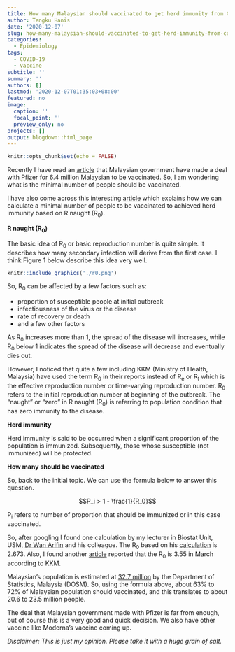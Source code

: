 ```yaml
---
title: How many Malaysian should vaccinated to get herd immunity from COVID-19?
author: Tengku Hanis
date: '2020-12-07'
slug: how-many-malaysian-should-vaccinated-to-get-herd-immunity-from-covid-19
categories:
  - Epidemiology
tags:
  - COVID-19
  - Vaccine
subtitle: ''
summary: ''
authors: []
lastmod: '2020-12-07T01:35:03+08:00'
featured: no
image:
  caption: ''
  focal_point: ''
  preview_only: no
projects: []
output: blogdown::html_page
---
```

```r
knitr::opts_chunk$set(echo = FALSE)
```

Recently I have read an [article](https://codeblue.galencentre.org/2020/11/27/malaysia-buying-pfizers-ultra-cold-covid-19-vaccine-posing-major-distribution-issues/#:~:text=According%20to%20BioSpace%2C%20the%20Covid,price%20sold%20to%20the%20US) that Malaysian government have made a deal with Pfizer for 6.4 million Malaysian to be vaccinated. So, I am wondering what is the minimal number of people should be vaccinated.

I have also come across this interesting [article](https://www.cebm.net/covid-19/when-will-it-be-over-an-introduction-to-viral-reproduction-numbers-r0-and-re/) which explains how we can calculate a minimal number of people to be vaccinated to achieved herd immunity based on R naught (R~0~).

**R naught (R~0~)**

The basic idea of R~0~ or basic reproduction number is quite simple. It describes how many secondary infection will derive from the first case. I think Figure 1 below describe this idea very well.

```r
knitr::include_graphics('./r0.png')
```

So, R~0~ can be affected by a few factors such as:

* proportion of susceptible people at initial outbreak
* infectiousness of the virus or the disease
* rate of recovery or death
* and a few other factors

As R~0~ increases more than 1, the spread of the disease will increases, while R~0~ below 1 indicates the spread of the disease will decrease and eventually dies out.

However, I noticed that quite a few including KKM (Ministry of Health, Malaysia) have used the term R~0~ in their reports instead of R~e~ or R~t~ which is the effective reproduction number or time-varying reproduction number. R~0~ refers to the initial reproduction number at beginning of the outbreak. The "naught" or "zero" in R naught (R~0~) is referring to population condition that has zero immunity to the disease.

**Herd immunity**

Herd immunity is said to be occurred when a significant proportion of the population is immunized. Subsequently, those whose susceptible (not immunized) will be protected.

**How many should be vaccinated**

So, back to the initial topic. We can use the formula below to answer this question.

$$P_i > 1 - \frac{1}{R_0}$$

P~i~ refers to number of proportion that should be immunized or in this case vaccinated.

So, after googling I found one calculation by my lecturer in Biostat Unit, USM, [Dr Wan Arifin](https://wnarifin.github.io/) and his colleague. The R~0~ based on his [calculation](https://wnarifin.github.io/covid-19-malaysia-sir/) is 2.673. Also, I found another [article](https://codeblue.galencentre.org/2020/04/10/mco-slashed-malaysia-covid-19-infection-rate-by-over-three-times/) reported that the R~0~ is 3.55 in March according to KKM.

Malaysian's population is estimated at [32.7 million](https://www.dosm.gov.my/v1/index.php?r=column/cthemeByCat&cat=155&bul_id=OVByWjg5YkQ3MWFZRTN5bDJiaEVhZz09&menu_id=L0pheU43NWJwRWVSZklWdzQ4TlhUUT09) by the Department of Statistics, Malaysia (DOSM). So, using the formula above, about 63% to 72% of Malaysian population should vaccinated, and this translates to about 20.6 to 23.5 million people. 

The deal that Malaysian government made with Pfizer is far from enough, but of course this is a very good and quick decision. We also have other vaccine like Moderna's vaccine coming up.

*Disclaimer: This is just my opinion. Please take it with a huge grain of salt.*
